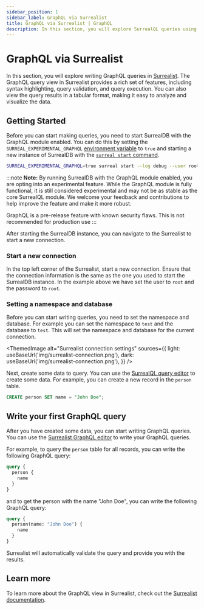 ```yaml
---
sidebar_position: 1
sidebar_label: GraphQL via Surrealist 
title: GraphQL via Surrealist | GraphQL
description: In this section, you will explore SurrealQL queries using Surrealist, the official query editor for SurrealDB. Surrealist is a powerful tool that allows you to write, execute, and visualize SurrealQL queries in real-time.
---
```



# GraphQL via Surrealist 

In this section, you will explore writing GraphQL queries in [Surrealist](https://surrealist.app/query). The GraphQL query view in Surrealist provides a rich set of features, including syntax highlighting, query validation, and query execution. You can also view the query results in a tabular format, making it easy to analyze and visualize the data.

## Getting Started

Before you can start making queries, you need to start SurrealDB with the GraphQL module enabled. You can do this by setting the `SURREAL_EXPERIMENTAL_GRAPHQL` [environment variable](/docs/surrealdb/installation/running/env_vars) to `true` and starting a new instance of SurrealDB with the [`surreal start` command](/docs/surrealdb/cli/start).

```bash
SURREAL_EXPERIMENTAL_GRAPHQL=true surreal start --log debug --user root --password root
```

:::note
__Note:__ By running SurrealDB with the GraphQL module enabled, you are opting into an experimental feature. While the GraphQL module is fully functional, it is still considered experimental and may not be as stable as the core SurrealQL module. We welcome your feedback and contributions to help improve the feature and make it more robust. 

GraphQL is a pre-release feature with known security flaws. This is not recommended for production use
:::

After starting the SurrealDB instance, you can navigate to the Surrealist to start a new connection. 

### Start a new connection

In the top left corner of the Surrealist, start a new connection. Ensure that the connection information is the same as the one you used to start the SurrealDB instance. In the example above we have set the user to `root` and the password to `root`.

### Setting a namespace and database

Before you can start writing queries, you need to set the namespace and database. For example you can set the namespace to `test` and the database to `test`. This will set the namespace and database for the current connection.

<ThemedImage
  alt="Surrealist connection settings"
  sources={{
    light: useBaseUrl('img/surrealist-connection.png'),
    dark: useBaseUrl('img/surrealist-connection.png'),
  }}
/>

Next, create some data to query. You can use the [SurrealQL query editor](/docs/surrealist/concepts/sending-queries) to create some data. For example, you can create a new record in the `person` table.

```sql
CREATE person SET name = "John Doe";
```

## Write your first GraphQL query

After you have created some data, you can start writing GraphQL queries. You can use the [Surrealist GraphQL editor](https://surrealist.app/graphql) to write your GraphQL queries. 

For example, to query the `person` table for all records, you can write the following GraphQL query:

```graphql
query {
  person {
    name
  }
}
```

and to get the person with the name "John Doe", you can write the following GraphQL query:

```graphql
query {
  person(name: "John Doe") {
    name
  }
}
```

Surrealist will automatically validate the query and provide you with the results. 

## Learn more 

To learn more about the GraphQL view in Surrealist, check out the [Surrealist documentation](/docs/surrealist).



